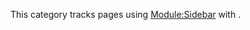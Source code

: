 {{tracking category}}{{empty category}}{{polluted category}}

This category tracks pages using [[Module:Sidebar|Module:Sidebar]] with {{para|child|yes}}.
{{CatAutoTOC}}